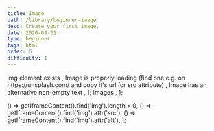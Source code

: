 ```yaml
---
title: Image
path: /library/beginner-image
desc: Create your first image.
date: 2020-09-21
type: beginner
tags: html
order: 6
difficulty: 1
---
```



  <Text size="small" color="#FAFAFA">
    img element exists
  </Text>,
  <Text size="small" color="#FAFAFA">
    Image is properly loading (find one e.g. on https://unsplash.com/ and copy
    it's url for src attribute)
  </Text>,
  <Text size="small" color="#FAFAFA">
    Image has an alternative non-empty text
  </Text>,
];
  <Link size="small" href="https://www.w3schools.com/html/html_images.asp">
    Images
  </Link>,
];

  () => getIframeContent().find('img').length > 0,
  () => getIframeContent().find('img').attr('src'),
  () => getIframeContent().find('img').attr('alt'),
];

<Post>
  <CodeEditor
    tasks={tasksListData}
    help={helpListData}
    tabs={tabs}
    tests={tests}
    result={`Image is displayed on the screen and has an alternative non-empty text.`}
  />
</Post>

